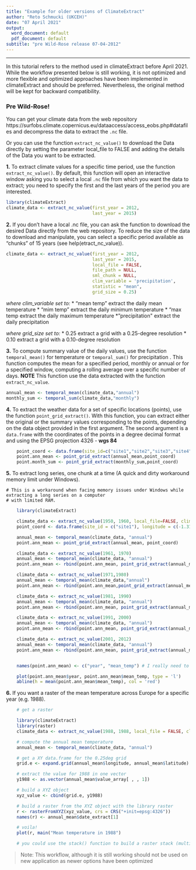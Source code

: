 ```yaml
---
title: "Example for older versions of ClimateExtract"
author: "Reto Schmucki (UKCEH)"
date: "07 April 2021"
output:
  word_document: default
  pdf_document: default
subtitle: "pre Wild-Rose release 07-04-2012"
---
```

---------
In this tutorial refers to the method used in climateExtract before April 2021. While the workflow presented below is still working, it is not optimized and more flexible and optimized approaches have been implemented in climateExtract and should be preferred. Nevertheless, the original method will be kept for backward compatibility.

### Pre Wild-Rose!

You can get your climate data from the web repository https://surfobs.climate.copernicus.eu/dataaccess/access_eobs.php\#datafiles and decompress the data to extract the `.nc` file.

Or you can use the function `extract_nc_value()` to download the Data directly by setting the parameter local_file to FALSE and adding the details of the Data you want to be extracted.

**1.** To extract climate values for a specific time period, use the function `extract_nc_value()`. By default, this function will open an interactive window asking you to select a local `.nc` file from which you want the data to extract; you need to specify the first and the last years of the period you are interested.

```R
library(climateExtract)
climate_data <- extract_nc_value(first_year = 2012,
                                 last_year = 2015)
```

**2.** If you don't have a local .nc file, you can ask the function to download the desired Data directly from the web repository. To reduce the size of the data to download and manipulate, you can select a specific period available as "chunks" of 15 years (see help(etract_nc_value)).

```R
climate_data <- extract_nc_value(first_year = 2012, 
                                 last_year = 2015,
                                 local_file = FALSE,
                                 file_path = NULL, 
                                 sml_chunk = NULL,
                                 clim_variable = 'precipitation',
                                 statistic = "mean",
                                 grid_size = 0.25)
```

*where clim_variable set to:* \* "mean temp" extract the daily mean temperature \* "mim temp" extract the daily minimum temperature \* "max temp extract the daily maximum temperature \*"precipitation\" extract the daily precipitation

*where grid_size set to:* \* 0.25 extract a grid with a 0.25-degree resolution \* 0.10 extract a grid with a 0.10-degree resolution

**3.** To compute summary value of the daily values, use the function `temporal_mean()` for temperature or `temporal_sum()` for precipitation . This function computes the mean for a specified period, monthly or annual or for a specified window, computing a rolling average over a specific number of days. **NOTE** This function use the data extracted with the function `extract_nc_value`.

```R
annual_mean <- temporal_mean(climate_data,"annual")
monthly_sum <- temporal_sum(climate_data,"monthly")
```

**4.** To extract the weather data for a set of specific locations (points), use the function `point_grid_extract()`. With this function, you can extract either the original or the summary values corresponding to the points, depending on the data object provided in the first argument. The second argument is a `data.frame` with the coordinates of the points in a degree decimal format and using the EPSG projection 4326 - **wgs 84**

```R
    point_coord <- data.frame(site_id=c("site1","site2","site3","site4","site5"), longitude=c(28.620000,6.401499,4.359062,-3.579906,-2.590392), latitude=c(61.29000,52.73953,52.06530,50.43031,52.02951))
    point.ann_mean <- point_grid_extract(annual_mean,point_coord)
    point.month_sum <- point_grid_extract(monthly_sum,point_coord)
```

**5.** To extract long series, one chunk at a time (A quick and dirty workaround memory limit under Windows).

    # This is a workaround when facing memory issues under Windows while extracting a long series on a computer
    # with limited RAM.

```R
    library(climateExtract)

    climate_data <- extract_nc_value(1950, 1960, local_file=FALSE, clim_variable='mean temp', grid_size=0.25)
    point_coord <- data.frame(site_id = c("site1"), longitude = c(-1.3177988), latitude = c(51.7503954))

    annual_mean <- temporal_mean(climate_data, "annual")
    point.ann_mean <- point_grid_extract(annual_mean, point_coord)

    climate_data <- extract_nc_value(1961, 1970)
    annual_mean <- temporal_mean(climate_data, "annual")
    point.ann_mean <- rbind(point.ann_mean, point_grid_extract(annual_mean, point_coord))

    climate_data <- extract_nc_value(1971,1980)
    annual_mean <- temporal_mean(climate_data,"annual")
    point.ann_mean <- rbind(point.ann_mean,point_grid_extract(annual_mean,point_coord))

    climate_data <- extract_nc_value(1981, 1990)
    annual_mean <- temporal_mean(climate_data, "annual")
    point.ann_mean <- rbind(point.ann_mean, point_grid_extract(annual_mean, point_coord))

    climate_data <- extract_nc_value(1991, 2000)
    annual_mean <- temporal_mean(climate_data, "annual")
    point.ann_mean <- rbind(point.ann_mean, point_grid_extract(annual_mean, point_coord))

    climate_data <- extract_nc_value(2001, 2012)
    annual_mean <- temporal_mean(climate_data, "annual")
    point.ann_mean <- rbind(point.ann_mean, point_grid_extract(annual_mean, point_coord))


    names(point.ann_mean) <- c("year", "mean_temp") # I really need to fix this

    plot(point.ann_mean$year, point.ann_mean$mean_temp, type = 'l')
    abline(h = mean(point.ann_mean$mean_temp), col = 'red')
```

**6.** If you want a raster of the mean temperature across Europe for a specific year (e.g. 1988).

```R
    # get a raster

    library(climateExtract)
    library(raster)
    climate_data <- extract_nc_value(1988, 1988, local_file = FALSE, clim_variable = 'mean temp', grid_size = 0.25)

    # compute the annual mean temperature
    annual_mean <- temporal_mean(climate_data, "annual")

    # get a XY data.frame for the 0.25deg grid
    grid.e <- expand.grid(annual_mean$longitude, annual_mean$latitude)

    # extract the value for 1988 in one vector
    y1988 <- as.vector(annual_mean$value_array[ , , 1])

    # build a XYZ object
    xyz_value <- cbind(grid.e, y1988)

    # build a raster from the XYZ object with the library raster
    r <- rasterFromXYZ(xyz_value, crs = CRS("+init=epsg:4326"))
    names(r) <- annual_mean$date_extract[1]

    # voila!
    plot(r, main("Mean temperature in 1988")

    # you could use the stack() function to build a raster stack (multiple bands) with multiple years, months or days

```


>Note: This workflow, although it is still working should not be used on new application as newer options have been optimized